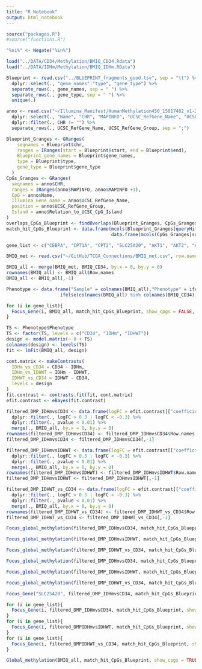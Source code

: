 ```yaml
---
title: "R Notebook"
output: html_notebook
---
```


```r
source("packages.R")
#source("functions.R")

"%ni%" <- Negate("%in%")

load("../DATA/CD34/Methylation/BMIQ_CD34.Rdata")
load("../DATA/IDHm/Methylation/BMIQ_IDHm.RData")
```


```r
Blueprint <- read.csv("../BLUEPRINT_fragments_good.tsv", sep = "\t") %>%
  dplyr::select(., "gene_names":"type", "gene_type") %>%
  separate_rows(., gene_names, sep = " ") %>%
  separate_rows(., gene_type, sep = " ") %>%
  unique(.)

anno <- read.csv("~/Illumina_Manifest/HumanMethylation450_15017482_v1-2.csv", skip = 7) %>% 
  dplyr::select(., "Name", "CHR", "MAPINFO", "UCSC_RefGene_Name", "UCSC_RefGene_Group", "Relation_to_UCSC_CpG_Island") %>%
  dplyr::filter(., CHR != "") %>%
  separate_rows(., UCSC_RefGene_Name, UCSC_RefGene_Group, sep = ";")

Blueprint_Granges <- GRanges(
    seqnames = Blueprint$chr,
    ranges = IRanges(start = Blueprint$start, end = Blueprint$end),
    Blueprint_gene_names = Blueprint$gene_names,
    type = Blueprint$type,
    gene_type = Blueprint$gene_type
  )
CpGs_Granges <- GRanges(
  seqnames = anno$CHR,
  ranges = IRanges(anno$MAPINFO, anno$MAPINFO +1),
  CpG = anno$Name,
  Illumina_Gene_name = anno$UCSC_RefGene_Name,
  position = anno$UCSC_RefGene_Group,
  Island = anno$Relation_to_UCSC_CpG_Island
)
overlaps_CpGs_Blueprint <- findOverlaps(Blueprint_Granges, CpGs_Granges)
match_hit_CpGs_Blueprint <- data.frame(mcols(Blueprint_Granges[queryHits(overlaps_CpGs_Blueprint),]),
                                       data.frame(mcols(CpGs_Granges[subjectHits(overlaps_CpGs_Blueprint),])))

```

```r
gene_list <- c("CEBPA", "CPT1A", "CPT2", "SLC25A20", "AKT1", "AKT2", "AKT3", "PPARGC1A", "PTEN")

BMIQ_met <- read.csv("~/GitHub/TCGA_Connections/BMIQ_met.csv", row.names=1)

BMIQ_all <- merge(BMIQ_met, BMIQ_CD34, by.x = 0, by.y = 0)
rownames(BMIQ_all) <- BMIQ_all$Row.names
BMIQ_all <- BMIQ_all[,-1]

Phenotype <- data.frame("Sample" = colnames(BMIQ_all),"Phenotype" = ifelse(colnames(BMIQ_all) %in% colnames(BMIQ_IDHm), "IDHm", 
                    ifelse(colnames(BMIQ_all) %in% colnames(BMIQ_CD34), "CD34", "IDHWT")))

for (i in gene_list){
  Focus_Gene(i, BMIQ_all, match_hit_CpGs_Blueprint, show_cpgs = FALSE, Phenotype, title = "Promoter_methylation_IDHWT_CD34_IDHWT", diff = FALSE, comparison = c("IDHm", "IDHWT"))
}
```

```r
TS <- Phenotype$Phenotype
TS <- factor(TS, levels = c("CD34", "IDHm", "IDHWT"))
design <- model.matrix(~ 0 + TS)
colnames(design) <- levels(TS)
fit <- lmFit(BMIQ_all, design)

cont.matrix <- makeContrasts(
  IDHm_vs_CD34 = CD34 - IDHm,
  IDHm_vs_IDHWT = IDHm - IDHWT,
  IDHWT_vs_CD34 = IDHWT - CD34,
  levels = design
)
fit.contrast <- contrasts.fit(fit, cont.matrix)
efit.contrast <- eBayes(fit.contrast)

filtered_DMP_IDHmvsCD34 <- data.frame(logFC = efit.contrast[["coefficients"]][,1], pvalue = efit.contrast[["p.value"]][,1]) %>%
  dplyr::filter(., logFC > 0.3 | logFC < -0.3) %>%
  dplyr::filter(., pvalue < 0.01) %>%
  merge(., BMIQ_all, by.x = 0, by.y = 0)
rownames(filtered_DMP_IDHmvsCD34) <- filtered_DMP_IDHmvsCD34$Row.names
filtered_DMP_IDHmvsCD34 <- filtered_DMP_IDHmvsCD34[,-1]

filtered_DMP_IDHmvsIDHWT <- data.frame(logFC = efit.contrast[["coefficients"]][,2], pvalue = efit.contrast[["p.value"]][,2]) %>%
  dplyr::filter(., logFC > 0.3 | logFC < -0.3) %>%
  dplyr::filter(., pvalue < 0.01) %>%
  merge(., BMIQ_all, by.x = 0, by.y = 0)
rownames(filtered_DMP_IDHmvsIDHWT) <- filtered_DMP_IDHmvsIDHWT$Row.names
filtered_DMP_IDHmvsIDHWT <- filtered_DMP_IDHmvsIDHWT[,-1]

filtered_DMP_IDHWT_vs_CD34 <- data.frame(logFC = efit.contrast[["coefficients"]][,3], pvalue = efit.contrast[["p.value"]][,3]) %>%
  dplyr::filter(., logFC > 0.3 | logFC < -0.3) %>%
  dplyr::filter(., pvalue < 0.01) %>%
  merge(., BMIQ_all, by.x = 0, by.y = 0)
rownames(filtered_DMP_IDHWT_vs_CD34) <- filtered_DMP_IDHWT_vs_CD34$Row.names
filtered_DMP_IDHWT_vs_CD34 <- filtered_DMP_IDHWT_vs_CD34[,-1]

Focus_global_methylation(filtered_DMP_IDHmvsCD34, match_hit_CpGs_Blueprint, Phenotype_df = Phenotype, title = "IDHmvsCD34 Global differential Promoter methylation", diff = TRUE, show_cpgs = TRUE, comparison = c("IDHm","CD34"), promoter = TRUE)

Focus_global_methylation(filtered_DMP_IDHmvsIDHWT, match_hit_CpGs_Blueprint, Phenotype_df = Phenotype, title = "IDHmvsIDHWT Global differential Promoter methylation", diff = TRUE, show_cpgs = TRUE, comparison = c("IDHm","IDHWT"), promoter = TRUE)

Focus_global_methylation(filtered_DMP_IDHWT_vs_CD34, match_hit_CpGs_Blueprint, Phenotype_df = Phenotype, title = "IDHWT_vs_CD34 Global differential Promoter methylation", diff = TRUE, show_cpgs = TRUE, comparison = c("IDHWT","CD34"), promoter = TRUE)

Focus_global_methylation(filtered_DMP_IDHmvsCD34, match_hit_CpGs_Blueprint, Phenotype_df = Phenotype, title = "IDHmvsCD34 Global differential methylation", diff = TRUE, show_cpgs = TRUE, comparison = c("IDHm","CD34"))

Focus_global_methylation(filtered_DMP_IDHmvsIDHWT, match_hit_CpGs_Blueprint, Phenotype_df = Phenotype, title = "IDHmvsIDHWT Global differential methylation", diff = TRUE, show_cpgs = TRUE, comparison = c("IDHm","IDHWT"))

Focus_global_methylation(filtered_DMP_IDHWT_vs_CD34, match_hit_CpGs_Blueprint, Phenotype_df = Phenotype, title = "IDHWT_vs_CD34 Global differential methylation", diff = TRUE, show_cpgs = TRUE, comparison = c("IDHWT","CD34"))

```


```r

Focus_Gene("SLC25A20", filtered_DMP_IDHmvsCD34, match_hit_CpGs_Blueprint, show_cpgs = TRUE, Phenotype, title = "Differential_promoter_methylation_IDHmvsCD34", diff = TRUE, comparison = c("IDHm","CD34"))

for (i in gene_list){
  Focus_Gene(i, filtered_DMP_IDHmvsCD34, match_hit_CpGs_Blueprint, show_cpgs = TRUE, Phenotype, title = "Differential_promoter_methylation_IDHmvsCD34", diff = TRUE, comparison = c("IDHm","CD34"))
}
for (i in gene_list){
  Focus_Gene(i, filtered_DMPIDHmvsIDHWT, match_hit_CpGs_Blueprint, show_cpgs = TRUE, Phenotype, title = "Differential_promoter_methylation_IDHmvsIDHWT", diff = TRUE, comparison = c("IDHm","IDHWT"))
}
for (i in gene_list){
  Focus_Gene(i, filtered_DMPIDHWT_vs_CD34, match_hit_CpGs_Blueprint, show_cpgs = TRUE, Phenotype, title = "Differential_promoter_methylation_IDHWT_vs_CD34", diff = TRUE, comparison = c("IDHWT","CD34"))
}
```

```r
Global_methylation(BMIQ_all, match_hit_CpGs_Blueprint, show_cpgs = TRUE, Phenotype, title = "Global_promoter_methylation", comparison = c("IDHm", "IDHWT"))
```

